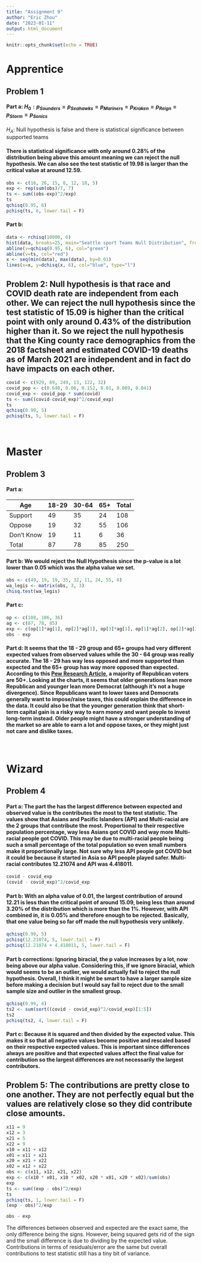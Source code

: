 ---
title: "Assignment 9"
author: "Eric Zhou"
date: "2023-01-11"
output: html_document
---

```{r setup, include=FALSE}
knitr::opts_chunk$set(echo = TRUE)
```

# **Apprentice**

## Problem 1

#### **Part a**: $H_0: p_{Sounders}=p_{Seahawks}=p_{Mariners}=p_{Kraken}=p_{Reign}=p_{Storm}=p_{Sonics}$

$H_A:$ Null hypothesis is false and there is statistical significance between supported teams

#### There is statistical significance with only around 0.28% of the distribution being above this amount meaning we can reject the null hypothesis. We can also see the test statistic of 19.98 is larger than the critical value at around 12.59.

```{r}
obs <- c(16, 26, 15, 8, 12, 18, 5)
exp <- rep(sum(obs)/7, 7)
ts <- sum((obs-exp)^2/exp)
ts
qchisq(0.95, 6)
pchisq(ts, 6, lower.tail = F)
```

#### **Part b**:

```{r}
data <- rchisq(10000, 6)
hist(data, breaks=25, main="Seattle sport Teams Null Distribution", freq=FALSE, ylab="Probability", xlab="x")
abline(v=qchisq(0.95, 6), col="green")
abline(v=ts, col="red")
x <- seq(min(data), max(data), by=0.01)
lines(x=x, y=dchisq(x, 6), col="blue", type="l")
```

## Problem 2: Null hypothesis is that race and COVID death rate are independent from each other. We can reject the null hypothesis since the test statistic of 15.09 is higher than the critical point with only around 0.43% of the distribution higher than it. So we reject the null hypothesis that the King county race demographics from the 2018 factsheet and estimated COVID-19 deaths as of March 2021 are independent and in fact do have impacts on each other.

```{r}
covid <- c(929, 89, 249, 13, 122, 32)
covid_pop <- c(0.648, 0.06, 0.152, 0.01, 0.089, 0.041)
covid_exp <- covid_pop * sum(covid)
ts <- sum((covid-covid_exp)^2/covid_exp)
ts
qchisq(0.99, 5)
pchisq(ts, 5, lower.tail = F)
```

<br>

# **Master**

## Problem 3

#### **Part a**:

| Age        | 18-29 | 30-64 | 65+ | Total |
|------------|-------|-------|-----|-------|
| Support    | 49    | 35    | 24  | 108   |
| Oppose     | 19    | 32    | 55  | 106   |
| Don't Know | 19    | 11    | 6   | 36    |
| Total      | 87    | 78    | 85  | 250   |

#### **Part b**: We would reject the Null Hypothesis since the p-value is a lot lower than 0.05 which was the alpha value we set.

```{r}
obs <- c(49, 19, 19, 35, 32, 11, 24, 55, 6)
wa_legis <- matrix(obs, 3, 3)
chisq.test(wa_legis)
```

#### **Part c**:

```{r}
op <- c(108, 106, 36)
ag <- c(87, 78, 85)
exp <- c(op[1]*ag[1], op[2]*ag[1], op[3]*ag[1], op[1]*ag[2], op[2]*ag[2], op[3]*ag[2], op[1]*ag[3], op[2]*ag[3], op[3]*ag[3])/250
obs - exp

```

#### **Part d**: It seems that the 18 - 29 group and 65+ groups had very different expected values from observed values while the 30 - 64 group was really accurate. The 18 - 29 has way less opposed and more supported than expected and the 65+ group has way more opposed than expected. According to this [Pew Research Article](https://www.pewresearch.org/fact-tank/2020/10/26/what-the-2020-electorate-looks-like-by-party-race-and-ethnicity-age-education-and-religion/), a majority of Republican voters are 50+. Looking at the charts, it seems that older generations lean more Republican and younger lean more Democrat (although it's not a huge divergence). Since Republicans want to lower taxes and Democrats generally want to impose/raise taxes, this could explain the difference in the data. It could also be that the younger generation think that short-term capital gain is a risky way to earn money and want people to invest long-term instead. Older people might have a stronger understanding of the market so are able to earn a lot and oppose taxes, or they might just not care and dislike taxes.

<br>

# **Wizard**

## Problem 4

#### **Part a**: The part the has the largest difference between expected and observed value is the contributes the most to the test statistic. The values show that Asians and Pacific Islanders (API) and Multi-racial are the 2 groups that contribute the most. Proportional to their respective population percentage, way less Asians got COVID and way more Multi-racial people got COVID. This may be due to multi-racial people being such a small percentage of the total population so even small numbers make it proportionally large. Not sure why less API people got COVID but it could be because it started in Asia so API people played safer. Multi-racial contributes 12.21074 and API was 4.418011.

```{r}
covid - covid_exp
(covid - covid_exp)^2/covid_exp
```

#### **Part b**: With an alpha value of 0.01, the largest contribution of around 12.21 is less than the critical point of around 15.09, being less than around 3.20% of the distribution which is more than the 1%. However, with API combined in, it is 0.05% and therefore enough to be rejected. Basically, that one value being so far off made the null hypothesis very unlikely.

```{r}
qchisq(0.99, 5)
pchisq(12.21074, 5, lower.tail = F)
pchisq(12.21074 + 4.418011, 5, lower.tail = F)
```

#### **Part b corrections: Ignoring biracial, the p value increases by a lot, now being above our alpha value. Considering this, if we ignore biracial, which would seems to be an outlier, we would actually fail to reject the null hypothesis. Overall, I think it might be smart to have a larger sample size before making a decision but I would say fail to reject due to the small sample size and outlier in the smallest group.**

```{r}
qchisq(0.99, 4)
ts2 <- sum(sort((covid - covid_exp)^2/covid_exp)[1:5])
ts2
pchisq(ts2, 4, lower.tail = F)
```

#### 

#### **Part c**: Because it is squared and then divided by the expected value. This makes it so that all negative values become positive and rescaled based on their respective expected values. This is important since differences always are positive and that expected values affect the final value for contribution so the largest differences are not necessarily the largest contributors.

## Problem 5: The contributions are pretty close to one another. They are not perfectly equal but the values are relatively close so they did contribute close amounts.

```{r}
x11 = 9
x12 = 3
x21 = 5
x22 = 9
x10 = x11 + x12
x01 = x11 + x21
x20 = x21 + x22
x02 = x12 + x22
obs <- c(x11, x12, x21, x22)
exp <- c(x10 * x01, x10 * x02, x20 * x01, x20 * x02)/sum(obs)
exp
ts <- sum((exp - obs)^2/exp)
ts
pchisq(ts, 1, lower.tail = F)
(exp - obs)^2/exp
```

```{r}
obs - exp
```

The differences between observed and expected are the exact same, the only difference being the signs. However, being squared gets rid of the sign and the small difference is due to dividing by the expected value. Contributions in terms of residuals/error are the same but overall contributions to test statistic still has a tiny bit of variance.
